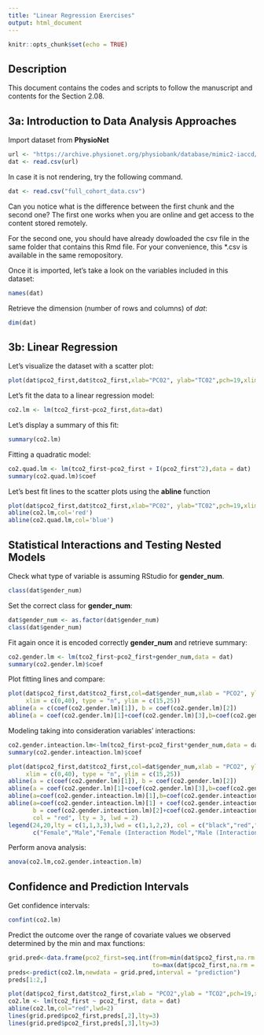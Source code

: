 ```yaml
---
title: "Linear Regression Exercises"
output: html_document
---
```


```r
knitr::opts_chunk$set(echo = TRUE)
```

## Description
This document contains the codes and scripts to follow the manuscript and contents for the Section 2.08.

## 3a: Introduction to Data Analysis Approaches

Import dataset from **PhysioNet**

```r
url <- "https://archive.physionet.org/physiobank/database/mimic2-iaccd/full_cohort_data.csv"
dat <- read.csv(url)
```
In case it is not rendering, try the following command.
```r
dat <- read.csv("full_cohort_data.csv")
```
Can you notice what is the difference between the first chunk and the second one?
The first one works when you are online and get access to the content stored remotely. 

For the second one, you should have already dowloaded the csv file in the same folder that contains this Rmd file. For your convenience, this *.csv is available in the same remopository.

Once it is imported, let's take a look on the variables included in this dataset:

```r
names(dat)
```
Retrieve the dimension (number of rows and columns) of *dat*:

```r
dim(dat)
```

## 3b: Linear Regression

Let's visualize the dataset with a scatter plot:

```r
plot(dat$pco2_first,dat$tco2_first,xlab="PC02", ylab="TC02",pch=19,xlim=c(0,175))
```
Let's fit the data to a linear regression model:
```r
co2.lm <- lm(tco2_first~pco2_first,data=dat)
```
Let's display a summary of this fit:
```r
summary(co2.lm)
```
Fitting a quadratic model:
```r
co2.quad.lm <- lm(tco2_first~pco2_first + I(pco2_first^2),data = dat)
summary(co2.quad.lm)$coef
```
Let's best fit lines to the scatter plots using the **abline** function
```r
plot(dat$pco2_first,dat$tco2_first,xlab="PC02", ylab="TC02",pch=19,xlim=c(0,175))
abline(co2.lm,col='red')
abline(co2.quad.lm,col='blue')
```
## Statistical Interactions and Testing Nested Models
Check what type of variable is assuming RStudio for **gender_num**.
```r
class(dat$gender_num)
```
Set the correct class for **gender_num**:
```r
dat$gender_num <- as.factor(dat$gender_num)
class(dat$gender_num)
```
Fit again once it is encoded correctly **gender_num** and retrieve summary:
```r
co2.gender.lm <- lm(tco2_first~pco2_first+gender_num,data = dat)
summary(co2.gender.lm)$coef
```
Plot fitting lines and compare:
```r
plot(dat$pco2_first,dat$tco2_first,col=dat$gender_num,xlab = "PCO2", ylab = "TCO2", 
     xlim = c(0,40), type = "n", ylim = c(15,25))
abline(a = c(coef(co2.gender.lm)[1]), b = coef(co2.gender.lm)[2])
abline(a = coef(co2.gender.lm)[1]+coef(co2.gender.lm)[3],b=coef(co2.gender.lm)[2],col="red")
```
Modeling taking into consideration variables' interactions:
```r
co2.gender.inteaction.lm<-lm(tco2_first~pco2_first*gender_num,data = dat)
summary(co2.gender.inteaction.lm)$coef
```

```r
plot(dat$pco2_first,dat$tco2_first,col=dat$gender_num,xlab = "PCO2", ylab = "TCO2", 
     xlim = c(0,40), type = "n", ylim = c(15,25))
abline(a = c(coef(co2.gender.lm)[1]), b = coef(co2.gender.lm)[2])
abline(a = coef(co2.gender.lm)[1]+coef(co2.gender.lm)[3],b=coef(co2.gender.lm)[2],col="red")
abline(a=coef(co2.gender.inteaction.lm)[1],b=coef(co2.gender.inteaction.lm)[2],lty=3,lwd = 2)
abline(a=coef(co2.gender.inteaction.lm)[1] + coef(co2.gender.inteaction.lm)[3], 
       b = coef(co2.gender.inteaction.lm)[2]+coef(co2.gender.inteaction.lm)[4],
       col = "red", lty = 3, lwd = 2)
legend(24,20,lty = c(1,1,3,3),lwd = c(1,1,2,2), col = c("black","red","black","red"),
       c("Female","Male","Female (Interaction Model","Male (Interaction Model)"))
```

Perform anova analysis:
```r
anova(co2.lm,co2.gender.inteaction.lm)
```

## Confidence and Prediction Intervals
Get confidence intervals:
```r
confint(co2.lm)
```

Predict the outcome over the range of covariate values we observed determined by the min and max functions:
```r
grid.pred<-data.frame(pco2_first=seq.int(from=min(dat$pco2_first,na.rm = T),
                                         to=max(dat$pco2_first,na.rm = T)))
preds<-predict(co2.lm,newdata = grid.pred,interval = "prediction")
preds[1:2,]
```

```r
plot(dat$pco2_first,dat$tco2_first,xlab = "PCO2",ylab = "TCO2",pch=19,xlim = c(0,175))
co2.lm <- lm(tco2_first ~ pco2_first, data = dat)
abline(co2.lm,col="red",lwd=2)
lines(grid.pred$pco2_first,preds[,2],lty=3)
lines(grid.pred$pco2_first,preds[,3],lty=3)
```
